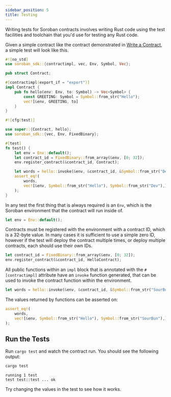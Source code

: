 ```yaml
---
sidebar_position: 5
title: Testing
---
```



Writing tests for Soroban contracts involves writing Rust code using the test
facilities and toolchain that you'd use for testing any Rust code.

Given a simple contract like the contract demonstrated in [Write a
Contract](write-a-contract.mdx), a simple test will look like this.

<Tabs>
<TabItem value="lib.rs" label="src/lib.rs">

```rust
#![no_std]
use soroban_sdk::{contractimpl, vec, Env, Symbol, Vec};

pub struct Contract;

#[contractimpl(export_if = "export")]
impl Contract {
    pub fn hello(env: Env, to: Symbol) -> Vec<Symbol> {
        const GREETING: Symbol = Symbol::from_str("Hello");
        vec![&env, GREETING, to]
    }
}
```

</TabItem>
<TabItem value="test.rs" label="src/test.rs" default>

```rust
#![cfg(test)]

use super::{Contract, hello};
use soroban_sdk::{vec, Env, FixedBinary};

#[test]
fn test() {
    let env = Env::default();
    let contract_id = FixedBinary::from_array(&env, [0; 32]);
    env.register_contract(&contract_id, Contract);

    let words = hello::invoke(&env, &contract_id, &Symbol::from_str("Dev"));
    assert_eq!(
        words,
        vec![&env, Symbol::from_str("Hello"), Symbol::from_str("Dev"),]
    );
}
```

</TabItem>
</Tabs>

In any test the first thing that is always required is an `Env`, which is the
Soroban environment that the contract will run inside of.

```rust
let env = Env::default();
```

Contracts must be registered with the environment with a contract ID, which is a
32-byte value. In many cases it is sufficient to use a simple zero ID, however
if the test will deploy the contract multiple times, or deploy multiple
contracts, each should use their own IDs.

```rust
let contract_id = FixedBinary::from_array(&env, [0; 32]);
env.register_contract(&contract_id, HelloContract);
```

All public functions within an `impl` block that is annotated with the
`#[contractimpl]` attribute have an `invoke` function generated, that can be
used to invoke the contract function within the environment.

```rust
let words = hello::invoke(&env, &contract_id, &Symbol::from_str("SourBun"));
```

The values returned by functions can be asserted on:
```rust
assert_eq!(
    words,
    vec![&env, Symbol::from_str("Hello"), Symbol::from_str("SourBun"),]
);
```

## Run the Tests

Run `cargo test` and watch the contract run. You should see the following output:

```sh
cargo test
```

```
running 1 test
test test::test ... ok
```

Try changing the values in the test to see how it works.
